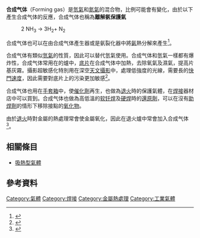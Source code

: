 '''合成气体'''（Forming gas）是[[氫氣|氫氣]]和[[氮氣|氮氣]]的混合物，比例可能會有變化，由於以下產生合成气体的反應，合成气体也稱為'''離解氨保護氣'''

:2 NH<sub>3</sub> → 3H<sub>2</sub>+ N<sub>2</sub>

合成气体也可以在由合成气体產生器或是氨裂化器中將[[氨|氨]]熱分解來產生<ref>{{cite web |url=http://www.crystec.com/kllhyame.htm |title=Crystec Technology Trading GmbH, Ammonia cracker for the generation of forming gas |accessdate=April 19, 2009 |archive-date=2015-04-03 |archive-url=https://web.archive.org/web/20150403144849/https://www.crystec.com/kllhyame.htm |dead-url=no }}</ref>。

合成气体有類似[[氫氣|氫氣]]的性質，因此可以替代氫氣使用。合成气体和氫氣一樣都有爆炸性，合成气体常用在{{link-en|攝影超敏感化|Photographic Hypersensitization}}的爐中，[[底片|底片]]在合成气体中加熱，去除氧氣及濕氣，提高片基灰霧。攝影超敏感化特別用在深空[[天文攝影|天文攝影]]中，處理低強度的光線，需要長的[[快門速度|快門速度]]，因此需要對底片上的污染更加敏感<ref>{{cite web |url=http://www.astropix.com/HTML/I_ASTROP/FILM/HYPERING.HTM |title=Gas hypersensitization |work=Catching the Light |first=Jerry |last=Lodriguss |accessdate=April 19, 2009 |archive-date=2015-03-15 |archive-url=https://web.archive.org/web/20150315030635/http://astropix.com/HTML/I_ASTROP/FILM/HYPERING.HTM |dead-url=no }}</ref>。

合成气体也用在[[手套箱|手套箱]]中，使[[催化劑|催化劑]]再生，也做為[[退火|退火]]時的保護氣體，在[[焊接|焊接]]器材店中可以買到。合成气体也做為高低溫的[[软钎焊|软钎焊]]及[[硬焊|硬焊]]時的[[還原劑|還原劑]]，可以在沒有[[助焊劑|助焊劑]]的情形下移除接點的[[氧化物|氧化物]]。

由於[[退火|退火]]時對金屬的熱處理常會使金屬氧化，因此在退火爐中常會加入合成气体<ref>{{cite web |url=http://www.crystec.com/kllthste.htm |title=Crystec Technology Trading GmbH, Thermal treatment of steel |accessdate=April 19, 2009 |archive-date=2014-12-27 |archive-url=https://web.archive.org/web/20141227151722/https://www.crystec.com/kllthste.htm |dead-url=no }}</ref>。

== 相關條目 ==
* [[吸熱型氣體|吸熱型氣體]]

==參考資料==
{{reflist}}

{{鋼鐵生產}}

{{DEFAULTSORT:Forming Gas}}
[[Category:氣體|Category:氣體]]
[[Category:焊接|Category:焊接]]
[[Category:金屬熱處理|Category:金屬熱處理]]
[[Category:工業氣體|Category:工業氣體]]